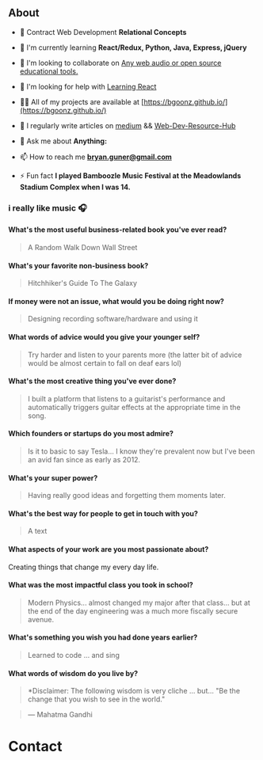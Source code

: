 

## About



- 🔭 Contract Web Development **Relational Concepts**

- 🌱 I'm currently learning **React/Redux, Python, Java, Express, jQuery**

- 👯 I'm looking to collaborate on [Any web audio or open source educational tools.](https://goofy-euclid-1cd736.netlify.app/core-site/index.html)

- 🤝 I'm looking for help with [Learning React](https://github.com/bgoonz/React-Practice)

- 👨‍💻 All of my projects are available at [https://bgoonz.github.io/](https://bgoonz.github.io/)

- 📝 I regularly write articles on [medium](https://bryanguner.medium.com/) && [Web-Dev-Resource-Hub](https://web-dev-resource-hub.netlify.app/)

- 💬 Ask me about **Anything:**

- 📫 How to reach me **bryan.guner@gmail.com**

- ⚡ Fun fact **I played Bamboozle Music Festival at the Meadowlands Stadium Complex when I was 14.**

### i really like music :headphones:


#### What's the most useful business-related book you've ever read?
> A Random Walk Down Wall Street

#### What's your favorite non-business book?
> Hitchhiker's Guide To The Galaxy

#### If money were not an issue, what would you be doing right now?
> Designing recording software/hardware and using it

#### What words of advice would you give your younger self?
> Try harder and listen to your parents more (the latter bit of advice would be almost certain to fall on deaf ears lol)

#### What's the most creative thing you've ever done?
> I built a platform that listens to a guitarist's performance and automatically triggers guitar effects at the appropriate time in the song.

#### Which founders or startups do you most admire?
> Is it to basic to say Tesla... I know they're prevalent now but I've been an avid fan since as early as 2012.

#### What's your super power?
> Having really good ideas and forgetting them moments later.

#### What's the best way for people to get in touch with you?
> A text

#### What aspects of your work are you most passionate about?
Creating things that change my every day life.

#### What was the most impactful class you took in school?
> Modern Physics... almost changed my major after that class... but at the end of the day engineering was a much more fiscally secure avenue.

#### What's something you wish you had done years earlier?
> Learned to code ... and sing

#### What words of wisdom do you live by?
> *Disclaimer: The following wisdom is very cliche ... but... "Be the change that you wish to see in the world."

> ― Mahatma Gandhi










 # Contact
